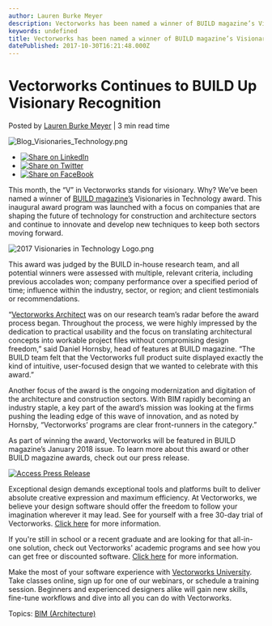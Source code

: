 ```yaml
---
author: Lauren Burke Meyer
description: Vectorworks has been named a winner of BUILD magazine’s Visionaries in Technology award.
keywords: undefined
title: Vectorworks has been named a winner of BUILD magazine’s Visionaries in Technology award. 
datePublished: 2017-10-30T16:21:48.000Z
---
```

  

# Vectorworks Continues to BUILD Up Visionary Recognition

 Posted by [Lauren Burke Meyer](https://blog.vectorworks.net/author/laurenburke) | 3 min read time 

![Blog_Visionaries_Technology.png](https://blog.vectorworks.net/hubfs/Blog%20Images/171030_BUILD%20mag%20Award/Blog_Visionaries_Technology.png) 

* [![Share on LinkedIn](https://2659751.fs1.hubspotusercontent-na1.net/hubfs/2659751/michaelDemo/share-LI.png)](http://www.linkedin.com/shareArticle?mini=true&url=https%3A%2F%2Fblog.vectorworks.net%2Fvectorworks-continues-to-build-up-visionary-recognition)
* [![Share on Twitter](https://2659751.fs1.hubspotusercontent-na1.net/hubfs/2659751/michaelDemo/share-TW.png)](https://www.twitter.com/share?text=Vectorworks%20Continues%20to%20BUILD%20Up%20Visionary%20Recognition&url=https%3A%2F%2Fblog.vectorworks.net%2Fvectorworks-continues-to-build-up-visionary-recognition&via=PMGTweets)
* [![Share on FaceBook](https://2659751.fs1.hubspotusercontent-na1.net/hubfs/2659751/michaelDemo/share-FB.png)](https://www.facebook.com/sharer/sharer.php?u=https%3A%2F%2Fblog.vectorworks.net%2Fvectorworks-continues-to-build-up-visionary-recognition)

This month, the “V” in Vectorworks stands for visionary. Why? We’ve been named a winner of [BUILD magazine’s](https://www.build-review.com/) Visionaries in Technology award. This inaugural award program was launched with a focus on companies that are shaping the future of technology for construction and architecture sectors and continue to innovate and develop new techniques to keep both sectors moving forward.

![2017 Visionaries in Technology Logo.png](https://blog.vectorworks.net/hubfs/Blog%20Images/171030_BUILD%20mag%20Award/2017%20Visionaries%20in%20Technology%20Logo.png)

This award was judged by the BUILD in-house research team, and all potential winners were assessed with multiple, relevant criteria, including previous accolades won; company performance over a specified period of time; influence within the industry, sector, or region; and client testimonials or recommendations. 

“[Vectorworks Architect](http://www.vectorworks.net/architect?utm%5Fcampaign=blog&utm%5Fsource=intext&utm%5Fmedium=planetvectorworks&utm%5Fcontent=visionariesaward103017) was on our research team’s radar before the award process began. Throughout the process, we were highly impressed by the dedication to practical usability and the focus on translating architectural concepts into workable project files without compromising design freedom,” said Daniel Hornsby, head of features at BUILD magazine. “The BUILD team felt that the Vectorworks full product suite displayed exactly the kind of intuitive, user-focused design that we wanted to celebrate with this award.” 

Another focus of the award is the ongoing modernization and digitation of the architecture and construction sectors. With BIM rapidly becoming an industry staple, a key part of the award’s mission was looking at the firms pushing the leading edge of this wave of innovation, and as noted by Hornsby, “Vectorworks’ programs are clear front-runners in the category.” 

As part of winning the award, Vectorworks will be featured in BUILD magazine’s January 2018 issue. To learn more about this award or other BUILD magazine awards, check out our press release.

[![Access Press Release](https://no-cache.hubspot.com/cta/default/3018241/66cf16f0-555b-412b-ba11-ce78943bd043.png)](https://cta-redirect.hubspot.com/cta/redirect/3018241/66cf16f0-555b-412b-ba11-ce78943bd043) 

Exceptional design demands exceptional tools and platforms built to deliver absolute creative expression and maximum efficiency. At Vectorworks, we believe your design software should offer the freedom to follow your imagination wherever it may lead. See for yourself with a free 30-day trial of Vectorworks. [Click here](https://www.vectorworks.net/trial/form) for more information.

If you're still in school or a recent graduate and are looking for that all-in-one solution, check out Vectorworks' academic programs and see how you can get free or discounted software. [Click here](https://www.vectorworks.net/en-US/education) for more information.

Make the most of your software experience with [Vectorworks University](https://university.vectorworks.net/). Take classes online, sign up for one of our webinars, or schedule a training session. Beginners and experienced designers alike will gain new skills, fine-tune workflows and dive into all you can do with Vectorworks. 

 Topics: [BIM (Architecture)](https://blog.vectorworks.net/topic/bim-architecture) 

  